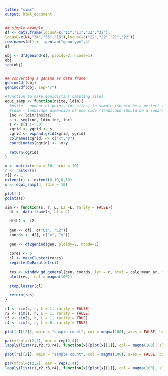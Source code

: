 ```yaml
---
title: "sims"
output: html_document
---
```


```r
## simple example
df <- data.frame(locusA=c("11","11","12","32"),
locusB=c(NA,"34","55","15"),locusC=c("22","22","21","22"))
row.names(df) <- .genlab("genotype",4)
df

obj <- df2genind(df, ploidy=2, ncode=1)
obj
tab(obj)


## converting a genind as data.frame
genind2df(obj)
genind2df(obj, sep="/")
```

```r
#function to make equidistant sampling sites
equi_samp <- function(nsite, ldim){
  #nsite - number of points (or sites) to sample (should be a perfect square)
  #ldim - landscape dimension of one side (landscape should be a square)
  inc <- ldim/(nsite)
  s <- seq(inc, ldim-inc, inc) 
  s <- s[s != 50]
  xgrid <- ygrid <- s
  cgrid <- expand.grid(xgrid, ygrid)
  colnames(cgrid) <- c("x","y")
  coordinates(cgrid) <- ~x+y
  
  return(cgrid)
}
```

```r
m <- matrix(nrow = 10, ncol = 10)
r <- raster(m)
r[] <- 1
extent(r) <- extent(0,10,0,10)
s <- equi_samp(4, ldim = 10)

plot(r)
points(s)

```

```r

sim <- function(s, r, L, L2 =L, rarify = FALSE){
  df <- data.frame(s, L1 = L)

  df$L2 <- L2
  
  gen <- df[, c("L1", "L2")]
  coords <- df[, c("x", "y")]
  
  gen <- df2genind(gen, ploidy=2, ncode=1)
  
  cores <- 6
  cl <- makeCluster(cores)
  registerDoParallel(cl)
  
  res <- window_gd_general(gen, coords, lyr = r, stat = calc_mean_ar, fact = 0, wdim = 11, min_n = 0, rarify = rarify, rarify_n = 2, rarify_nit = 4) 
  plot(res,  col = magma(100))
  
  stopCluster(cl)

  return(res)
}

r1 <- sim(s, r, L = 1, rarify = FALSE)
r2 <- sim(s, r, L = 1, rarify = FALSE)
r3 <- sim(s, r, L = 1, rarify = TRUE)
r4 <- sim(s, r, L = 0, rarify = TRUE)

```
```r

plot(r1[[2]], main = "sample count", col = magma(100), axes = FALSE, box = FALSE)

par(mfcol=c(2,2), mar = rep(2,4))
lapply(list(r1,r2,r3,r4), function(x){plot(x[[1]], col = magma(100), zlim = c(1,2), axes = FALSE, box = FALSE)})
```

```r

plot(r1[[2]], main = "sample count", col = magma(100), axes = FALSE, box = FALSE)

par(mfcol=c(2,2), mar = rep(2,4))
lapply(list(r1,r2,r3,r4), function(x){plot(x[[1]], col = magma(100), zlim = c(0,1), axes = FALSE, box = FALSE)})
```
